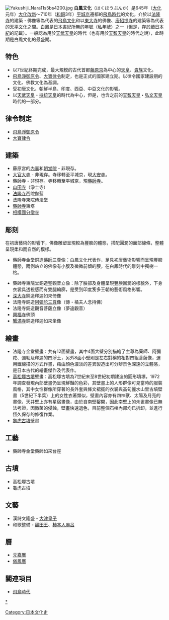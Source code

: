 [[File:Yakushiji_Nara11s5bs4200.jpg|thumb]]
'''白鳳文化'''（はくほうぶんか）是645年（[[大化_(孝德天皇)|大化]]元年）[[大化改新|大化改新]]～710年（[[和銅|和銅]]3年）[[平城京|平城京]]遷都的[[飛鳥時代|飛鳥時代]]的文化，介於以[[法隆寺|法隆寺]]的建築・佛像等為代表的[[飛鳥文化|飛鳥文化]]和以[[東大寺|東大寺]]的佛像、[[唐招提寺|唐招提寺]]的建築等為代表的[[天平文化|天平文化]]之間。[[白鳳|白鳳]]是[[日本書紀|日本書紀]]所無的[[年號|年號]]（[[私年號|私年號]]）之一（但是，存於[[續日本紀|續日本紀]]的記載）。一般認為用於[[天武天皇|天武天皇]]的時代（也有用於[[天智天皇|天智天皇]]的時代之說），此時期是白鳳文化的最盛期。

==特色==
*以7世紀終期完成，最大規模的古代首都[[藤原京|藤原京]]為中心的[[天皇|天皇]]、[[貴族|貴族]]文化。
*[[飛鳥淨御原令|飛鳥淨御原令]]、[[大寶律令|大寶律令]]制定，也是正式的國家建立期。以律令國家建設期的文化、佛教文化為基調。
*受初唐文化、朝鮮半島、印度、西亞、中亞文化的影響。
*以[[天武天皇|天武天皇]]・[[持統天皇|持統天皇]]的時代為中心，但是，也含之前的[[天智天皇|天智天皇]]・[[弘文天皇|弘文天皇]]時代的一部分。

==律令制定==
*[[飛鳥淨御原令|飛鳥淨御原令]]
*[[大寶律令|大寶律令]]

== 建築 ==
*藤原宮的[[內裏|內裏]]和[[朝堂院|朝堂院]] - 非現存。
*[[大安寺_(奈良市)|大官大寺]] - 非現存。寺移轉至平城京，現[[大安寺_(奈良市)|大安寺]]。
*藥師寺 - 非現存。寺移轉至平城京，現[[藥師寺|藥師寺]]。
*[[山田寺|山田寺]]（淨土寺）
*[[法隆寺|法隆寺]]西院伽藍
*法隆寺東院傳法堂
*[[藥師寺|藥師寺]]東塔
*[[相模國分寺|相模國分僧寺]]

==彫刻==
在初唐藝術的影響下，佛像雕塑呈現較為豐腴的體態，搭配圓潤的面部線條，整體呈現柔和而自然的模樣。

*藥師寺金堂銅造[[藥師三尊|藥師三尊]]像：白鳳文化代表作，足見初唐藝術影響而呈現豐腴體態，兩側站立的佛像有小腹及微微前傾的腰，在白鳳時代的雕刻中獨樹一格。

*藥師寺東院堂銅造聖觀音立像：除了臉部及身體呈現豐腴圓潤的樣貌外，下身衣裳具透視感而有雙腿輪廓，是受到印度笈多王朝的藝術風格影響。
*[[深大寺|深大寺]]銅造釋迦如來倚像
*法隆寺銅造[[阿彌陀三尊|阿彌陀三尊]]像（傳・橘夫人念持佛）
*法隆寺銅造觀音菩薩立像（夢違觀音）
*[[興福寺_(奈良市)|興福寺]]佛頭
*[[蟹滿寺|蟹滿寺]]銅造釋迦如來坐像　

== 繪畫 ==
*法隆寺金堂壁畫：共有12面壁畫，其中4面大壁分別描繪了主尊為藥師、阿彌陀、彌勒及釋迦的四淨土，另外8面小壁則是左右對稱的相對四組菩薩像，運用鐵線描的方式作畫，藉由顏色濃淡的差異製造出可分辨景色深遠的立體感，是日本古代的繪畫傑作及代表作。
*[[高松塚古墳|高松塚古墳]]壁畫：高松塚古墳為7世紀末至8世紀初期建造的圓形墳塚，1972年調查發現內部壁畫仍呈現鮮豔的色彩，其壁畫上的人形群像可見當時的服裝風格，其中女性群像所穿著的長外套與條文裙擺的衣裳與高句麗水山里古墳壁畫（5世紀下半葉）上的女性衣著類似，壁畫內容亦有四神獸、太陽及月亮的畫像，天井壁上亦有星宿畫像，由於自南壁鑿開，因此南壁上的朱雀畫像已無法考證，因黴菌的侵蝕，壁畫快速退色，目前整個石棺內部均已拆卸，並進行恆久保存的修復作業。
*[[龜虎古墳|龜虎古墳]]壁畫

== 工藝 ==
*藥師寺金堂藥師如來台座

== 古墳 ==
*高松塚古墳
*龜虎古墳

== 文藝 ==
*漢詩文隆盛 - [[大津皇子|大津皇子]]
*和歌整備 - [[額田王|額田王]]、[[柿本人麻呂|柿本人麻呂]]

== 曆 ==
*[[元嘉曆|元嘉曆]]
*[[儀鳳曆|儀鳳曆]]

==關連項目==
*[[飛鳥時代|飛鳥時代]]

{{日本文化史區分}}
[[category:飛鳥時代文化|*]]
[[Category:日本文化史|Category:日本文化史]]